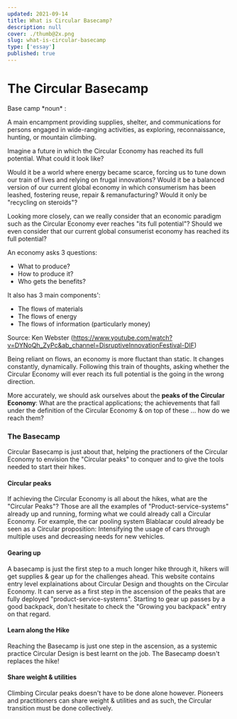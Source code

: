 ```yaml
---
updated: 2021-09-14
title: What is Circular Basecamp?
description: null
cover: ./thumb@2x.png
slug: what-is-circular-basecamp
type: ['essay']
published: true
---
```


# The Circular Basecamp

<SimpleCard width="700px">

<p>
Base camp *noun* :

A main encampment providing supplies, shelter, and communications for persons engaged in wide-ranging activities, as exploring, reconnaissance, hunting, or mountain climbing.</p>

</SimpleCard>

Imagine a future in which the Circular Economy has reached its full potential. What could it look like? 

Would it be a world where energy became scarce, forcing us to tune down our train of lives and relying on frugal innovations? Would it be a balanced version of our current global economy in which consumerism has been leashed, fostering reuse, repair & remanufacturing? Would it only be "recycling on steroids"? 

Looking more closely, can we really consider that an economic paradigm such as the Circular Economy ever reaches "its full potential"? Should we even consider that our current global consumerist economy has reached its full potential? 

An economy asks 3 questions: 
- What to produce?
- How to produce it?
- Who gets the benefits?

It also has 3 main components': 
- The flows of materials 
- The flows of energy
- The flows of information (particularly money)

Source: Ken Webster (https://www.youtube.com/watch?v=DYNoQh_ZyPc&ab_channel=DisruptiveInnovationFestival-DIF)

Being reliant on flows, an economy is more fluctant than static. It changes constantly, dynamically. Following this train of thoughts, asking whether the Circular Economy will ever reach its full potential is the going in the wrong direction. 

More accurately, we should ask ourselves about the **peaks of the Circular Economy**:
What are the practical applications; the achievements that fall under the definition of the Circular Economy & on top of these ... how do we reach them? 

### The Basecamp

Circular Basecamp is just about that, helping the practioners of the Circular Economy to envision the "Circular peaks" to conquer and to give the tools needed to start their hikes. 

<FullWidthImage width="980px"  alt="The Basecamp" src="https://res.cloudinary.com/thisisatriumph/image/upload/v1633979956/Basecamp2_tbnjqa.png" />

#### Circular peaks

If achieving the Circular Economy is all about the hikes, what are the "Circular Peaks"? Those are all the examples of "Product-service-systems" already up and running, forming what we could already call a Circular Economy. For example, the car pooling system Blablacar could already be seen as a Circular proposition: Intensifying the usage of cars through multiple uses and decreasing needs for new vehicles. 

#### Gearing up

A basecamp is just the first step to a much longer hike through it, hikers will get supplies & gear up for the challenges ahead. This website contains entry level explainations about Circular Design and thoughts on the Circular Economy. It can serve as a first step in the ascension of the peaks that are fully deployed "product-service-systems". Starting to gear up passes by a good backpack, don't hesitate to check the "Growing you backpack" entry on that regard.

#### Learn along the Hike 

Reaching the Basecamp is just one step in the ascension, as a systemic practice Circular Design is best learnt on the job. The Basecamp doesn't replaces the hike! 

#### Share weight & utilities 

Climbing Circular peaks doesn't have to be done alone however. Pioneers and practitioners can share weight & utilities and as such, the Circular transition must be done collectively.
